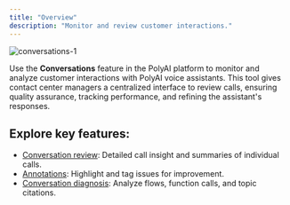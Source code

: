 ```yaml
---
title: "Overview"
description: "Monitor and review customer interactions."
---
```


![conversations-1](/images/conversations-overview.png)

Use the **Conversations** feature in the PolyAI platform to monitor and analyze customer interactions with PolyAI voice assistants. This tool
gives contact center managers a centralized interface to review calls, ensuring quality assurance, tracking performance, and refining
the assistant's responses.

## Explore key features:

- [Conversation review](./review): Detailed call insight and summaries of individual calls.
- [Annotations](./annotations): Highlight and tag issues for improvement.
- [Conversation diagnosis](./diagnosis): Analyze flows, function calls, and topic citations.